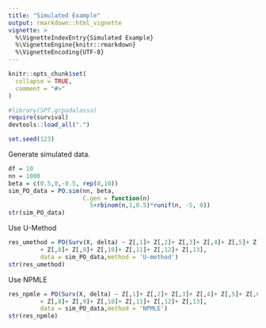 ```yaml
---
title: "Simulated Example"
output: rmarkdown::html_vignette
vignette: >
  %\VignetteIndexEntry{Simulated Example}
  %\VignetteEngine{knitr::rmarkdown}
  %\VignetteEncoding{UTF-8}
---
```


```r
knitr::opts_chunk$set(
  collapse = TRUE,
  comment = "#>"
)
```

```r
#library(SPT.grpadalasso)
require(survival)
devtools::load_all(".")
```
```r
set.seed(123)
```

Generate simulated data.
```r
df = 10
nn = 1000
beta = c(0.5,0,-0.5, rep(0,10))
sim_PO_data = PO.sim(nn, beta,
                     C.gen = function(n)
                       5+rbinom(n,1,0.5)*runif(n, -5, 0))
str(sim_PO_data)
```

Use U-Method
```r
res_umethod = PO(Surv(X, delta) ~ Z[,1]+ Z[,2]+ Z[,3]+ Z[,4]+ Z[,5]+ Z[,6]+ Z[,7]
         + Z[,8]+ Z[,9]+ Z[,10]+ Z[,11]+ Z[,12]+ Z[,13],
         data = sim_PO_data,method = 'U-method')
str(res_umethod)
```

Use NPMLE
```r
res_npmle = PO(Surv(X, delta) ~ Z[,1]+ Z[,2]+ Z[,3]+ Z[,4]+ Z[,5]+ Z[,6]+ Z[,7]
         + Z[,8]+ Z[,9]+ Z[,10]+ Z[,11]+ Z[,12]+ Z[,13],
         data = sim_PO_data,method = 'NPMLE')
str(res_npmle)
```

